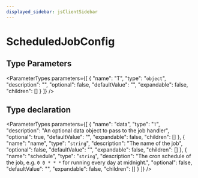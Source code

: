 ```yaml
---
displayed_sidebar: jsClientSidebar
---
```



# ScheduledJobConfig

## Type Parameters

<ParameterTypes parameters={[
  {
    "name": "T",
    "type": "`object`",
    "description": "",
    "optional": false,
    "defaultValue": "",
    "expandable": false,
    "children": []
  }
]} />

## Type declaration

<ParameterTypes parameters={[
  {
    "name": "data",
    "type": "`T`",
    "description": "An optional data object to pass to the job handler",
    "optional": true,
    "defaultValue": "",
    "expandable": false,
    "children": []
  },
  {
    "name": "name",
    "type": "`string`",
    "description": "The name of the job",
    "optional": false,
    "defaultValue": "",
    "expandable": false,
    "children": []
  },
  {
    "name": "schedule",
    "type": "`string`",
    "description": "The cron schedule of the job, e.g. `0 0 * * *` for running every day at midnight.",
    "optional": false,
    "defaultValue": "",
    "expandable": false,
    "children": []
  }
]} />
